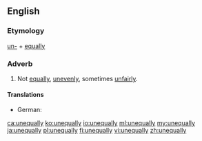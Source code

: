 ==English==

===Etymology===
[[un-]] + [[equally]]

===Adverb===
{{en-adv}}

# Not [[equally]], [[unevenly]], sometimes [[unfairly]].

====Translations====
{{trans-top|not equally}}
* German: {{t+|de|ungleich}}
{{trans-mid}}
{{trans-bottom}}

[[ca:unequally]]
[[ko:unequally]]
[[io:unequally]]
[[ml:unequally]]
[[my:unequally]]
[[ja:unequally]]
[[pl:unequally]]
[[fi:unequally]]
[[vi:unequally]]
[[zh:unequally]]